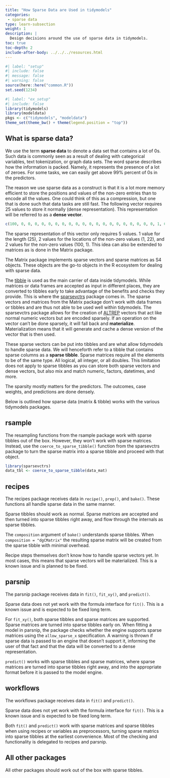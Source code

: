 ```yaml
---
title: "How Sparse Data are Used in tidymodels"
categories:
 - sparse data
type: learn-subsection
weight: 1
description: | 
  Design decisions around the use of sparse data in tidymodels.
toc: true
toc-depth: 2
include-after-body: ../../../resources.html
---
```


```r
#| label: "setup"
#| include: false
#| message: false
#| warning: false
source(here::here("common.R"))
set.seed(1234)
```

```r
#| label: "ex_setup"
#| include: false
library(tidymodels)
library(modeldata)
pkgs <- c("tidymodels", "modeldata")
theme_set(theme_bw() + theme(legend.position = "top"))
```

## What is sparse data?

We use the term **sparse data** to denote a data set that contains a lot of 0s. Such data is commonly seen as a result of dealing with categorical variables, text tokenization, or graph data sets. The word sparse describes how the information is packed. Namely, it represents the presence of a lot of zeroes. For some tasks, we can easily get above 99% percent of 0s in the predictors. 

The reason we use sparse data as a construct is that it is a lot more memory efficient to store the positions and values of the non-zero entries than to encode all the values. One could think of this as a compression, but one that is done such that data tasks are still fast. The following vector requires 25 values to store it normally (dense representation). This representation will be referred to as a **dense vector**.

```r
c(100, 0, 0, 0, 0, 0, 0, 0, 0, 0, 0, 0, 0, 0, 0, 0, 0, 0, 0, 0, 0, 1, 0, 0, 0)
```
The sparse representation of this vector only requires 5 values. 1 value for the length (25), 2 values for the locations of the non-zero values (1, 22), and 2 values for the non-zero values (100, 1). This idea can also be extended to matrices as is done in the Matrix package.

The Matrix package implements sparse vectors and sparse matrices as S4 objects. These objects are the go-to objects in the R ecosystem for dealing with sparse data.

The [tibble](https://tibble.tidyverse.org/) is used as the main carrier of data inside tidymodels. While matrices or data frames are accepted as input in different places, they are converted to tibbles early to take advantage of the benefits and checks they provide. This is where the [sparsevctrs](https://github.com/r-lib/sparsevctrs) package comes in. The sparse vectors and matrices from the Matrix package don't work with data frames or tibbles and are thus not able to be used well within tidymodels. The sparsevctrs package allows for the creation of [ALTREP](https://svn.r-project.org/R/branches/ALTREP/ALTREP.html) vectors that act like normal numeric vectors but are encoded sparsely. If an operation on the vector can't be done sparsely, it will fall back and **materialize**. Materialization means that it will generate and cache a dense version of the vector that is then used. 

These sparse vectors can be put into tibbles and are what allow tidymodels to handle sparse data. We will henceforth refer to a tibble that contains sparse columns as a **sparse tibble**. Sparse matrices require all the elements to be of the same type. All logical, all integer, or all doubles. This limitation does not apply to sparse tibbles as you can store both sparse vectors and dense vectors, but also mix and match numeric, factors, datetimes, and more.

The sparsity mostly matters for the predictors. The outcomes, case weights, and predictions are done densely.

Below is outlined how sparse data (matrix & tibble) works with the various tidymodels packages.

## rsample

The resampling functions from the rsample package work with sparse tibbles out of the box. However, they won't work with sparse matrices. Instead, use the `coerce_to_sparse_tibble()` function from the sparsevctrs package to turn the sparse matrix into a sparse tibble and proceed with that object.

```r
library(sparsevctrs)
data_tbl <- coerce_to_sparse_tibble(data_mat)
```

## recipes

The recipes package receives data in `recipe()`, `prep()`, and `bake()`. These functions all handle sparse data in the same manner.

Sparse tibbles should work as normal. Sparse matrices are accepted and then turned into sparse tibbles right away, and flow through the internals as sparse tibbles.

The `composition` argument of `bake()` understands sparse tibbles. When `composition = "dgCMatrix"` the resulting sparse matrix will be created from the sparse tibble with minimal overhead.

Recipe steps themselves don't know how to handle sparse vectors yet. In most cases, this means that sparse vectors will be materialized. This is a known issue and is planned to be fixed.

## parsnip

The parsnip package receives data in `fit()`, `fit_xy()`, and `predict()`.

Sparse data does not yet work with the formula interface for `fit()`. This is a known issue and is expected to be fixed long term.

For `fit_xy()`, both sparse tibbles and sparse matrices are supported. Sparse matrices are turned into sparse tibbles early on. When fitting a model in parsnip, the package checks whether the engine supports sparse matrices using the `allow_sparse_x` specification. A warning is thrown if sparse data is passed to an engine that doesn't support it, informing the user of that fact and that the data will be converted to a dense representation.

`predict()` works with sparse tibbles and sparse matrices, where sparse matrices are turned into sparse tibbles right away, and into the appropriate format before it is passed to the model engine.

## workflows

The workflows package receives data in `fit()` and `predict()`.

Sparse data does not yet work with the formula interface for `fit()`. This is a known issue and is expected to be fixed long term.

Both `fit()` and `predict()` work with sparse matrices and sparse tibbles when using recipes or variables as preprocessors, turning sparse matrics into sparse tibbles at the earliest convenience. Most of the checking and functionality is delegated to recipes and parsnip.

## All other packages

All other packages should work out of the box with sparse tibbles.
